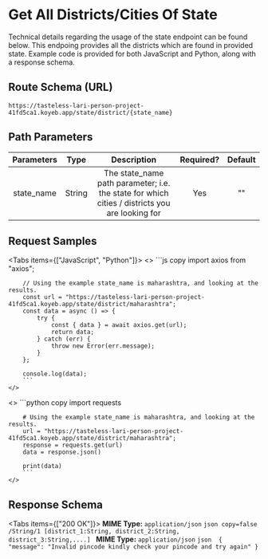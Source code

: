 
# Get All Districts/Cities Of State

Technical details regarding the usage of the state endpoint can be found below. This endpoing provides all the districts which are found in provided state. Example code is provided for both JavaScript and Python, along with a response schema.

## Route Schema (URL)


```
https://tasteless-lari-person-project-41fd5ca1.koyeb.app/state/district/{state_name}

```


## Path Parameters

| Parameters |   Type    |                                     Description                                          | Required? | Default |
|:----------:|:-------: |:----------------------------------------------------------------------------: |:--------: |:------:|
| state_name    |  String  | The state_name path parameter; i.e. the state for which cities / districts you are looking for |     Yes    |    ""   |


## Request Samples

<Tabs items={["JavaScript", "Python"]}>
  <Tab>
    <>
        ```js copy 
        import axios from "axios";

        // Using the example state_name is maharashtra, and looking at the results.
        const url = "https://tasteless-lari-person-project-41fd5ca1.koyeb.app/state/district/maharashtra";
        const data = async () => {
            try {
                const { data } = await axios.get(url);
                return data;
            } catch (err) {
                throw new Error(err.message);
            }
        };

        console.log(data);
        ```
    </>

  </Tab>
  <Tab>
    <>
        ```python copy 
        import requests

        # Using the example state_name is maharashtra, and looking at the results.
        url = "https://tasteless-lari-person-project-41fd5ca1.koyeb.app/state/district/maharashtra";
        response = requests.get(url)
        data = response.json()

        print(data)
        ```
    </>

  </Tab>
</Tabs>


## Response Schema


<Tabs items={["200 OK"]}>
  <Tab>
    **MIME Type:** `application/json`
    ```json copy=false /String/1
    [district_1:String, district_2:String, district_3:String,....]
    ```
  </Tab>
  <Tab>
    **MIME Type:** `application/json`
    ```json 
    {
        "message": "Invalid pincode kindly check your pincode and try again"
    }
    ```

  </Tab>
</Tabs>